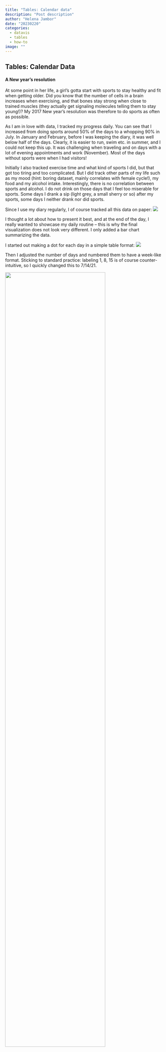 ```yaml
---
title: "Tables: Calendar data"
description: "Post description"
author: "Helena Jambor"
date: "20230220"
categories:
  - datavis
  - tables
  - how-to
image: ""
---
```

## Tables: Calendar Data 
#### A New year’s resolution

At some point in her life, a girl’s gotta start with sports to stay healthy and fit when getting older. Did you know that the number of cells in a brain increases when exercising, and that bones stay strong when close to trained muscles (they actually get signaling molecules telling them to stay young!)? My 2017 New year’s resolution was therefore to do sports as often as possible.

As I am in love with data, I tracked my progress daily. You can see that I increased from doing sports around 50% of the days to a whopping 90% in July. In January and February, before I was keeping the diary, it was well below half of the days. Clearly, it is easier to run, swim etc. in summer, and I could not keep this up. It was challenging when traveling and on days with a lot of evening appointments and work (November). Most of the days without sports were when I had visitors! 

Initially I also tracked exercise time and what kind of sports I did, but that got too tiring and too complicated. But I did track other parts of my life such as my mood (hint: boring dataset, mainly correlates with female cycle!), my food and my alcohol intake. Interestingly, there is no correlation between sports and alcohol. I do not drink on those days that I feel too miserable for sports. Some days I drank a sip (light grey, a small sherry or so) after my sports, some days I neither drank nor did sports. 

Since I use my diary regularly, I of course tracked all this data on paper: 
![](img_0173.jpg)

I thought a lot about how to present it best, and at the end of the day, I really wanted to showcase my daily routine – this is why the final visualization does not look very different. I only added a bar chart summarizing the data. 

I started out making a dot for each day in a simple table format: 
![](sports_1.png)


Then I adjusted the number of days and numbered them to have a week-like format. Sticking to standard practice: labeling 1, 8, 15 is of course counter-intuitive, so I quickly changed this to 7/14/21.

::: {#figure layout-ncol=2}
![](sports_2.png){width=80%}
![](sports_2b.png){width=80%}
:::

I then added the actual data: empty space for days without sports, a circle for days I did sports, and a cross for sick days. 
![](sports_3.png)
Having completed the data visualization, I then started the graphic design part – decluttering wherever possible, playing with color and adjusting layout If necessary. 
For example, the table like boxes were not necessary at all. What about the lines separating weeks? They are ugly, even in grey!, but some guide is needed to wade through the days. The Gestalt principles show that white space is more effective in grouping that lines and boxes. To discriminate between ‘no sports’ and white space, I changed the white data points to a light grey. 

::: {layout-ncol=3}
![](sports_4.png)
![](sports_5.png)
![](sports_6.png)
::: 

All right, looking better! Now some more details… I added a summarizing bar chart of the percentage of days I did sports (not counting sick days), added titles, axis labels, tick marks, and I also showed the data for the months in which I tracked my alcohol consumption. 
![](sports_7.png)
 
At last – and always at last only!  – I added color, and I am in love with blue. 
![](myYear4.png)
